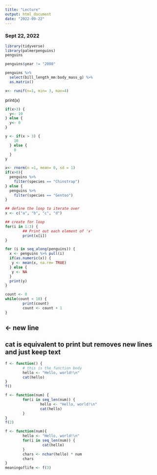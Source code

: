 ---
title: "Lecture"
output: html_document
date: "2022-09-22"
---

### Sept 22, 2022

```{r}

library(tidyverse)
library(palmerpenguins)
penguins 

```

```{r}
penguins$year != "2008"
```

```{r}
penguins %>%
  select(bill_length_mm:body_mass_g) %>%
  as.matrix()
```

```{r}
x<- runif(n=1, min= 3, max=4)
```
print(x)

```{r}
if(x>3) {
  y<- 10
} else {
  y<- 0
}
```

```{r}
y <- if(x > 3) {
    10
  } else { 
    0
  }
y
```



```{r}
x<- rnorm(n =1, mean= 0, sd = 1)
if(x>0){
  penguins %>%
    filter(species == "Chinstrap")
} else {
  penguins %>% 
    filter(species == "Gentoo")
}
```

```{r}
## define the loop to iterate over
x <- c("a", "b", "c", "d")

## create for loop
for(i in 1:3) {
        ## Print out each element of 'x'
        print(x[i])  
}
```

```{r eval=FALSE, include=FALSE}
for (i in seq_along(penguins)) {
  x <- penguins %>% pull(i) 
  if(as.numeric(x)) {
   y <- mean(x, na.rm= TRUE)
  } else {
   y <- NA
  } 
  print(y)
}
```
```{r}
count <- 0
while(count < 10) {
        print(count)
        count <- count + 1
}
```
## \n <- new line
## cat is equivalent to print but removes new lines and just keep text


```{r}
f <- function() {
        # this is the function body
        hello <- "Hello, world!\n"
        cat(hello) 
}
f()
```

```{r}
f <- function(num) {
        for(i in seq_len(num)) {
                hello <- "Hello, world!\n"
                cat(hello) 
        }
}
f(2)
```

```{r}
f <- function(num){
        hello <- "Hello, world!\n"
        for(i in seq_len(num)) {
                 cat(hello)
        } 
        chars <- nchar(hello) * num
        chars
}
meaningoflife <- f(3)
```
